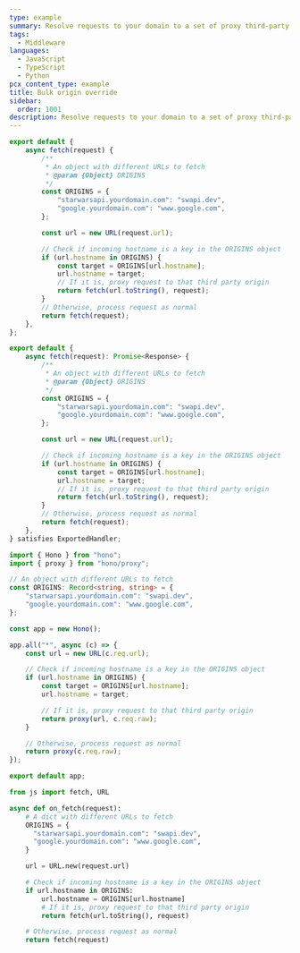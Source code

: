 ```yaml
---
type: example
summary: Resolve requests to your domain to a set of proxy third-party origin URLs.
tags:
  - Middleware
languages:
  - JavaScript
  - TypeScript
  - Python
pcx_content_type: example
title: Bulk origin override
sidebar:
  order: 1001
description: Resolve requests to your domain to a set of proxy third-party origin URLs.
---
```



<Tabs syncKey="workersExamples"> <TabItem label="JavaScript" icon="seti:javascript">

```js
export default {
	async fetch(request) {
		/**
		 * An object with different URLs to fetch
		 * @param {Object} ORIGINS
		 */
		const ORIGINS = {
			"starwarsapi.yourdomain.com": "swapi.dev",
			"google.yourdomain.com": "www.google.com",
		};

		const url = new URL(request.url);

		// Check if incoming hostname is a key in the ORIGINS object
		if (url.hostname in ORIGINS) {
			const target = ORIGINS[url.hostname];
			url.hostname = target;
			// If it is, proxy request to that third party origin
			return fetch(url.toString(), request);
		}
		// Otherwise, process request as normal
		return fetch(request);
	},
};
```

</TabItem> <TabItem label="TypeScript" icon="seti:typescript">

```ts
export default {
	async fetch(request): Promise<Response> {
		/**
		 * An object with different URLs to fetch
		 * @param {Object} ORIGINS
		 */
		const ORIGINS = {
			"starwarsapi.yourdomain.com": "swapi.dev",
			"google.yourdomain.com": "www.google.com",
		};

		const url = new URL(request.url);

		// Check if incoming hostname is a key in the ORIGINS object
		if (url.hostname in ORIGINS) {
			const target = ORIGINS[url.hostname];
			url.hostname = target;
			// If it is, proxy request to that third party origin
			return fetch(url.toString(), request);
		}
		// Otherwise, process request as normal
		return fetch(request);
	},
} satisfies ExportedHandler;
```

</TabItem> <TabItem label="Hono" icon="seti:typescript">

```ts
import { Hono } from "hono";
import { proxy } from "hono/proxy";

// An object with different URLs to fetch
const ORIGINS: Record<string, string> = {
	"starwarsapi.yourdomain.com": "swapi.dev",
	"google.yourdomain.com": "www.google.com",
};

const app = new Hono();

app.all("*", async (c) => {
	const url = new URL(c.req.url);

	// Check if incoming hostname is a key in the ORIGINS object
	if (url.hostname in ORIGINS) {
		const target = ORIGINS[url.hostname];
		url.hostname = target;

		// If it is, proxy request to that third party origin
		return proxy(url, c.req.raw);
	}

	// Otherwise, process request as normal
	return proxy(c.req.raw);
});

export default app;
```

</TabItem> <TabItem label="Python" icon="seti:python">

```py
from js import fetch, URL

async def on_fetch(request):
    # A dict with different URLs to fetch
    ORIGINS = {
      "starwarsapi.yourdomain.com": "swapi.dev",
      "google.yourdomain.com": "www.google.com",
    }

    url = URL.new(request.url)

    # Check if incoming hostname is a key in the ORIGINS object
    if url.hostname in ORIGINS:
        url.hostname = ORIGINS[url.hostname]
        # If it is, proxy request to that third party origin
        return fetch(url.toString(), request)

    # Otherwise, process request as normal
    return fetch(request)
```

</TabItem> </Tabs>
